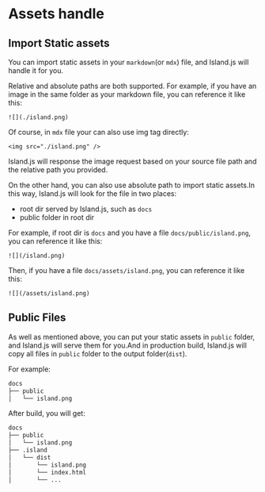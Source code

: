 # Assets handle

## Import Static assets

You can import static assets in your `markdown`(or `mdx`) file, and Island.js will handle it for you.

Relative and absolute paths are both supported. For example, if you have an image in the same folder as your markdown file, you can reference it like this:

```mdx
![](./island.png)
```

Of course, in `mdx` file your can also use img tag directly:

```mdx
<img src="./island.png" />
```

Island.js will response the image request based on your source file path and the relative path you provided.

On the other hand, you can also use absolute path to import static assets.In this way, Island.js will look for the file in two places:

- root dir served by Island.js, such as `docs`
- public folder in root dir

For example, if root dir is `docs` and you have a file `docs/public/island.png`, you can reference it like this:

```mdx
![](/island.png)
```

Then, if you have a file `docs/assets/island.png`, you can reference it like this:

```mdx
![](/assets/island.png)
```

## Public Files

As well as mentioned above, you can put your static assets in `public` folder, and Island.js will serve them for you.And in production build,
Island.js will copy all files in `public` folder to the output folder(`dist`).

For example:

```bash
docs
├── public
│   └── island.png
```

After build, you will get:

```bash
docs
├── public
│   └── island.png
├── .island
│   └── dist
│       └── island.png
│       └── index.html
│       └── ...
```
